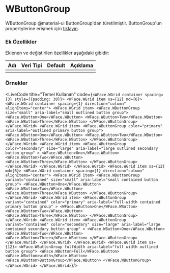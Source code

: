
# WButtonGroup

WButtonGroup @material-ui ButtonGroup'dan türetilmiştir.
ButtonGroup'un propertylerine erişmek için [tıklayın](https://material-ui.com/api/button-group/).

### Ek Özellikler

Eklenen ve değiştirilen özellikler aşağıdaki gibidir:

| Adı                 | Veri Tipi                                                     | Default | Açıklama                                        |
|:--------------------|:--------------------------------------------------------------|:--------|:------------------------------------------------|
|                     |                                                               |         |                                                 |

### Örnekler

<LiveCode title="Temel Kullanım"
code={`
<WFace.WGrid container spacing={3} style={{padding: 30}}>
  <WFace.WGrid item xs={12} md={6}>
    <WFace.WGrid container spacing={1} direction="column" alignItems="center">
      <WFace.WGrid item>
        <WFace.WButtonGroup size="small" aria-label="small outlined button group">
          <WFace.WButton>One</WFace.WButton>
          <WFace.WButton>Two</WFace.WButton>
          <WFace.WButton>Three</WFace.WButton>
        </WFace.WButtonGroup>
      </WFace.WGrid>
      <WFace.WGrid item>
        <WFace.WButtonGroup color="primary" aria-label="outlined primary button group">
          <WFace.WButton>One</WFace.WButton>
          <WFace.WButton>Two</WFace.WButton>
          <WFace.WButton>Three</WFace.WButton>
        </WFace.WButtonGroup>
      </WFace.WGrid>
      <WFace.WGrid item>
        <WFace.WButtonGroup
          color="secondary"
          size="large"
          aria-label="large outlined secondary button group"
        >
          <WFace.WButton>One</WFace.WButton>
          <WFace.WButton>Two</WFace.WButton>
          <WFace.WButton>Three</WFace.WButton>
        </WFace.WButtonGroup>
      </WFace.WGrid>
    </WFace.WGrid>
  </WFace.WGrid>
  <WFace.WGrid item xs={12} md={6}>
    <WFace.WGrid container spacing={1} direction="column" alignItems="center">
      <WFace.WGrid item>
        <WFace.WButtonGroup variant="contained" size="small" aria-label="small contained button group">
          <WFace.WButton>One</WFace.WButton>
          <WFace.WButton>Two</WFace.WButton>
          <WFace.WButton>Three</WFace.WButton>
        </WFace.WButtonGroup>
      </WFace.WGrid>
      <WFace.WGrid item>
        <WFace.WButtonGroup
          variant="contained"
          color="primary"
          aria-label="full-width contained primary button group"
        >
          <WFace.WButton>One</WFace.WButton>
          <WFace.WButton>Two</WFace.WButton>
          <WFace.WButton>Three</WFace.WButton>
        </WFace.WButtonGroup>
      </WFace.WGrid>
      <WFace.WGrid item>
        <WFace.WButtonGroup
          variant="contained"
          color="secondary"
          size="large"
          aria-label="large contained secondary button group"
        >
          <WFace.WButton>One</WFace.WButton>
          <WFace.WButton>Two</WFace.WButton>
          <WFace.WButton>Three</WFace.WButton>
        </WFace.WButtonGroup>
      </WFace.WGrid>
    </WFace.WGrid>
  </WFace.WGrid>
  <WFace.WGrid item xs={12}>
    <WFace.WButtonGroup fullWidth aria-label="full width outlined button group">
      <WFace.WButton>Full</WFace.WButton>
      <WFace.WButton>width</WFace.WButton>
      <WFace.WButton>ButtonGroup</WFace.WButton>
    </WFace.WButtonGroup>
  </WFace.WGrid>
</WFace.WGrid>
`}/><br/>
